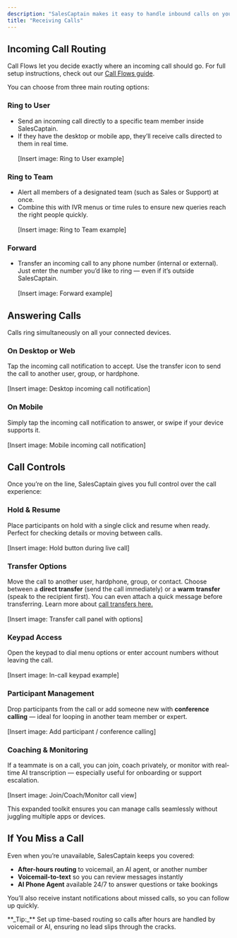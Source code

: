 ```yaml
---
description: "SalesCaptain makes it easy to handle inbound calls on your business numbers, whether you’re on desktop, mobile, or the web. Every incoming call follows your custom call flow, so customers always reach the right person or team without delays."
title: "Receiving Calls"
---
```


## Incoming Call Routing

Call Flows let you decide exactly where an incoming call should go. For full setup instructions, check out our <u>Call Flows guide</u>.

You can choose from three main routing options:

### Ring to User

- Send an incoming call directly to a specific team member inside SalesCaptain. 
- If they have the desktop or mobile app, they’ll receive calls directed to them in real time.\
  \
   [Insert image: Ring to User example]

### Ring to Team

- Alert all members of a designated team (such as Sales or Support) at once.
- Combine this with IVR menus or time rules to ensure new queries reach the right people quickly.\
  \
   [Insert image: Ring to Team example]

### Forward

- Transfer an incoming call to any phone number (internal or external). Just enter the number you’d like to ring — even if it’s outside SalesCaptain.\
  \
   [Insert image: Forward example]

## Answering Calls

Calls ring simultaneously on all your connected devices.

### On Desktop or Web

Tap the incoming call notification to accept. Use the transfer icon to send the call to another user, group, or hardphone.\
\
 [Insert image: Desktop incoming call notification]

### On Mobile

Simply tap the incoming call notification to answer, or swipe if your device supports it.\
\
 [Insert image: Mobile incoming call notification]

## Call Controls

Once you’re on the line, SalesCaptain gives you full control over the call experience:

### Hold & Resume

Place participants on hold with a single click and resume when ready. Perfect for checking details or moving between calls.\
\
 [Insert image: Hold button during live call]

### Transfer Options

Move the call to another user, hardphone, group, or contact. Choose between a **direct transfer** (send the call immediately) or a **warm transfer** (speak to the recipient first). You can even attach a quick message before transferring. Learn more about <u>call transfers here. </u>\
\
 [Insert image: Transfer call panel with options]

### Keypad Access

Open the keypad to dial menu options or enter account numbers without leaving the call.\
\
 [Insert image: In-call keypad example]

### Participant Management

Drop participants from the call or add someone new with **conference calling** — ideal for looping in another team member or expert.\
\
 [Insert image: Add participant / conference calling]

### Coaching & Monitoring

If a teammate is on a call, you can join, coach privately, or monitor with real-time AI transcription — especially useful for onboarding or support escalation.\
\
 [Insert image: Join/Coach/Monitor call view]

This expanded toolkit ensures you can manage calls seamlessly without juggling multiple apps or devices.

## If You Miss a Call

Even when you’re unavailable, SalesCaptain keeps you covered:

- **After-hours routing** to voicemail, an AI agent, or another number
- **Voicemail-to-text** so you can review messages instantly
- **AI Phone Agent** available 24/7 to answer questions or take bookings

You’ll also receive instant notifications about missed calls, so you can follow up quickly.

<Info>
  **_Tip:_** Set up time-based routing so calls after hours are handled by voicemail or AI, ensuring no lead slips through the cracks.
</Info>